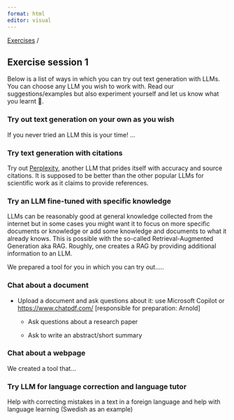 ```yaml
---
format: html
editor: visual
---
```


[Exercises](index.html) /

## Exercise session 1

Below is a list of ways in which you can try out text generation with LLMs. You can choose any LLM you wish to work with. Read our suggestions/examples but also experiment yourself and let us know what you learnt 🙂.

### Try out text generation on your own as you wish

If you never tried an LLM this is your time! ...

### Try text generation with citations

Try out [Perplexity](https://www.perplexity.ai/), another LLM that prides itself with accuracy and source citations. It is supposed to be better than the other popular LLMs for scientific work as it claims to provide references.

### Try an LLM fine-tuned with specific knowledge

LLMs can be reasonably good at general knowledge collected from the internet but in some cases you might want it to focus on more specific documents or knowledge or add some knowledge and documents to what it already knows. This is possible with the so-called Retrieval-Augmented Generation aka RAG. Roughly, one creates a RAG by providing additional information to an LLM.

We prepared a tool for you in which you can try out.....

### Chat about a document

-   Upload a document and ask questions about it: use Microsoft Copilot or <https://www.chatpdf.com/> \[responsible for preparation: Arnold\]

    -   Ask questions about a research paper

    -   Ask to write an abstract/short summary

### Chat about a webpage

We created a tool that...

### Try LLM for language correction and language tutor

Help with correcting mistakes in a text in a foreign language and help with language learning (Swedish as an example)

### 
